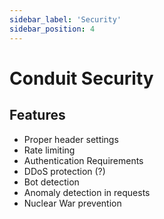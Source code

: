 ```yaml
---
sidebar_label: 'Security'
sidebar_position: 4
---
```


# Conduit Security

<!--
**TODO**
-->

## Features

- Proper header settings
- Rate limiting
- Authentication Requirements
- DDoS protection (?)
- Bot detection
- Anomaly detection in requests
- Nuclear War prevention

